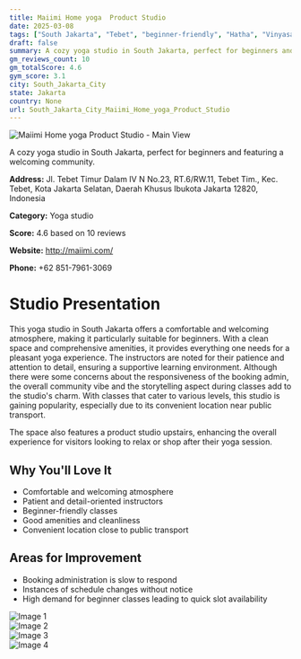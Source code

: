 ```yaml
---
title: Maiimi Home yoga  Product Studio
date: 2025-03-08
tags: ["South Jakarta", "Tebet", "beginner-friendly", "Hatha", "Vinyasa", "comfortable", "community-oriented", "South Jakarta City"]  
draft: false
summary: A cozy yoga studio in South Jakarta, perfect for beginners and featuring a welcoming community.
gm_reviews_count: 10
gm_totalScore: 4.6
gym_score: 3.1
city: South_Jakarta_City
state: Jakarta
country: None
url: South_Jakarta_City_Maiimi_Home_yoga_Product_Studio
---
```


<div className="aspect-[16/9] relative my-8">
  <img 
    src="https://lh5.googleusercontent.com/p/AF1QipNlKKGTKlZdzK2qbS5yt5f04eutAUzkLeqV9C9r=w1920-h1080-k-no"
    alt="Maiimi Home yoga  Product Studio - Main View"
    className="object-cover absolute inset-0 w-full h-full rounded-lg"
  />
</div>

A cozy yoga studio in South Jakarta, perfect for beginners and featuring a welcoming community.

**Address:** Jl. Tebet Timur Dalam IV N No.23, RT.6/RW.11, Tebet Tim., Kec. Tebet, Kota Jakarta Selatan, Daerah Khusus Ibukota Jakarta 12820, Indonesia

**Category:** Yoga studio

**Score:** 4.6 based on 10 reviews

**Website:** http://maiimi.com/

**Phone:** +62 851-7961-3069

# Studio Presentation

This yoga studio in South Jakarta offers a comfortable and welcoming atmosphere, making it particularly suitable for beginners. With a clean space and comprehensive amenities, it provides everything one needs for a pleasant yoga experience. The instructors are noted for their patience and attention to detail, ensuring a supportive learning environment. Although there were some concerns about the responsiveness of the booking admin, the overall community vibe and the storytelling aspect during classes add to the studio's charm. With classes that cater to various levels, this studio is gaining popularity, especially due to its convenient location near public transport.

The space also features a product studio upstairs, enhancing the overall experience for visitors looking to relax or shop after their yoga session.

## Why You'll Love It

- Comfortable and welcoming atmosphere
- Patient and detail-oriented instructors
- Beginner-friendly classes
- Good amenities and cleanliness
- Convenient location close to public transport

## Areas for Improvement

- Booking administration is slow to respond
- Instances of schedule changes without notice
- High demand for beginner classes leading to quick slot availability

<div className="grid grid-cols-1 xl:grid-cols-2 gap-4 my-8">
<div className="aspect-[4/3] relative"><img src="https://lh5.googleusercontent.com/p/AF1QipMI2NoUmYaE_BUQm4H2JB_2I6NdSBznyZTPneKE=w1920-h1080-k-no" alt="Image 1" className="object-cover absolute inset-0 w-full h-full rounded-lg" /></div>
<div className="aspect-[4/3] relative"><img src="https://lh5.googleusercontent.com/p/AF1QipNPx5rx9D29Qufa7IBQw0mqTFJdau3xU_G9-cF8=w1920-h1080-k-no" alt="Image 2" className="object-cover absolute inset-0 w-full h-full rounded-lg" /></div>
<div className="aspect-[4/3] relative"><img src="https://lh5.googleusercontent.com/p/AF1QipO5d5fs2N4-wqWtvnGSHR8J73RNlWes2OOchZn8=w1920-h1080-k-no" alt="Image 3" className="object-cover absolute inset-0 w-full h-full rounded-lg" /></div>
<div className="aspect-[4/3] relative"><img src="https://lh5.googleusercontent.com/p/AF1QipORNn3DEycUvqOKiHBKpL6umdk2EedYDcZm3BH2=w1920-h1080-k-no" alt="Image 4" className="object-cover absolute inset-0 w-full h-full rounded-lg" /></div>
</div>